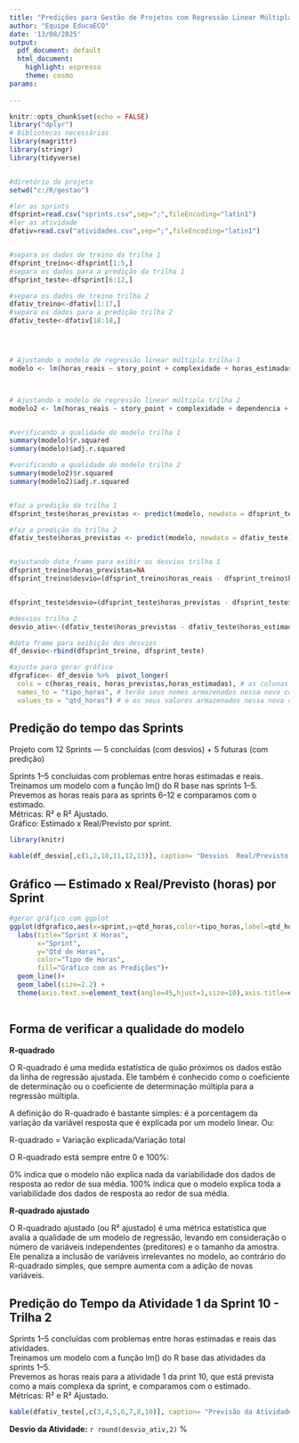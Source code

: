 ---
title: "Predições para Gestão de Projetos com Regressão Linear Múltipla em R"
author: "Equipe EducaECO"
date: '13/08/2025'
output:
  pdf_document: default
  html_document:
    highlight: espresso
    theme: cosmo
params:
  
---

```{r setup, include=TRUE, warning=FALSE, message=FALSE}
knitr::opts_chunk$set(echo = FALSE)
library("dplyr")
# Bibliotecas necessárias
library(magrittr)
library(stringr)
library(tidyverse)


#diretório do projeto
setwd("c:/R/gestao")

#ler as sprints
dfsprint=read.csv("sprints.csv",sep=";",fileEncoding="latin1")
#ler as atividade
dfativ=read.csv("atividades.csv",sep=";",fileEncoding="latin1")


#separa os dados de treino da trilha 1
dfsprint_treino<-dfsprint[1:5,]
#separa os dados para a predição da trilha 1
dfsprint_teste<-dfsprint[6:12,]

#separa os dados de treino trilha 2
dfativ_treino<-dfativ[1:17,]
#separa os dados para a predição trilha 2
dfativ_teste<-dfativ[18:18,]




# Ajustando o modelo de regressão linear múltipla trilha 1
modelo <- lm(horas_reais ~ story_point + complexidade + horas_estimadas, data = dfsprint_treino)



# Ajustando o modelo de regressão linear múltipla trilha 2
modelo2 <- lm(horas_reais ~ story_point + complexidade + dependencia + interrupcao + horas_estimadas, data = dfativ_treino)


#verificando a qualidade do modelo trilha 1
summary(modelo)$r.squared
summary(modelo)$adj.r.squared

#verificando a qualidade do modelo trilha 2
summary(modelo2)$r.squared
summary(modelo2)$adj.r.squared


#faz a predição da trilha 1
dfsprint_teste$horas_previstas <- predict(modelo, newdata = dfsprint_teste)

#faz a predição da trilha 2
dfativ_teste$horas_previstas <- predict(modelo, newdata = dfativ_teste)


#ajustando data_frame para exibir os desvios trilha 1
dfsprint_treino$horas_previstas=NA
dfsprint_treino$desvio=(dfsprint_treino$horas_reais - dfsprint_treino$horas_estimadas) / dfsprint_treino$horas_estimadas * 100.0


dfsprint_teste$desvio=(dfsprint_teste$horas_previstas - dfsprint_teste$horas_estimadas) / dfsprint_teste$horas_estimadas * 100.0

#desvios trilha 2
desvio_ativ<-(dfativ_teste$horas_previstas - dfativ_teste$horas_estimadas) / dfativ_teste$horas_estimadas * 100.0

#data frame para exibição dos desvios
df_desvio<-rbind(dfsprint_treino, dfsprint_teste)

#ajuste para gerar gráfico
dfgrafico<- df_desvio %>%  pivot_longer(
  cols = c(horas_reais, horas_previstas,horas_estimadas), # as colunas desse intervalo
  names_to = "tipo_horas", # terão seus nomes armazenados nessa nova coluna
  values_to = "qtd_horas") # e os seus valores armazenados nessa nova coluna


```

## Predição do tempo das Sprints

Projeto com 12 Sprints — 5 concluídas (com desvios) + 5 futuras (com predição)

Sprints 1–5 concluídas com problemas entre horas estimadas e reais.<br>
Treinamos um modelo com a função lm() do R base nas sprints 1–5.<br>
Prevemos as horas reais para as sprints 6–12 e comparamos com o estimado.<br>
Métricas: R² e R² Ajustado.<br>
Gráfico: Estimado x Real/Previsto por sprint.<br>


``` {r results='asis' , warning=FALSE, message=FALSE}

library(knitr)

kable(df_desvio[,c(1,2,10,11,12,13)], caption= "Desvios  Real/Previsto X Estimado (horas) por Sprint")

```

## Gráfico — Estimado x Real/Previsto (horas) por Sprint


```{r results='asis', warning=FALSE, message=FALSE}
#gerar gráfico com ggplot
ggplot(dfgrafico,aes(x=sprint,y=qtd_horas,color=tipo_horas,label=qtd_horas))+
  labs(title="Sprint X Horas",
       x="Sprint",
       y="Qtd de Horas",
       color="Tipo de Horas",
       fill="Gráfico com as Predições")+
  geom_line()+
  geom_label(size=2.2) +
  theme(axis.text.x=element_text(angle=45,hjust=1,size=10),axis.title=element_text(size=12,face="bold")) 
 
```

## Forma de verificar a qualidade do modelo
<b>R-quadrado</b>

O R-quadrado é uma medida estatística de quão próximos os dados estão da linha de regressão ajustada. Ele também é conhecido como o coeficiente de determinação ou o coeficiente de determinação múltipla para a regressão múltipla.

A definição do R-quadrado é bastante simples: é a porcentagem da variação da variável resposta que é explicada por um modelo linear. Ou:

R-quadrado = Variação explicada/Variação total

O R-quadrado está sempre entre 0 e 100%:

0% indica que o modelo não explica nada da variabilidade dos dados de resposta ao redor de sua média.
100% indica que o modelo explica toda a variabilidade dos dados de resposta ao redor de sua média.

<b>R-quadrado ajustado</b>

O R-quadrado ajustado (ou R² ajustado) é uma métrica estatística que avalia a qualidade de um modelo de regressão, levando em consideração o número de variáveis independentes (preditores) e o tamanho da amostra. Ele penaliza a inclusão de variáveis irrelevantes no modelo, ao contrário do R-quadrado simples, que sempre aumenta com a adição de novas variáveis. 


## Predição do Tempo da Atividade 1 da Sprint 10 - Trilha 2


Sprints 1–5 concluídas com problemas entre horas estimadas e reais das atividades.<br>
Treinamos um modelo com a função lm() do R base das atividades da sprints 1–5.<br>
Prevemos as horas reais para a atividade 1 da print 10, que está prevista como a mais complexa da sprint, e comparamos com o estimado.<br>
Métricas: R² e R² Ajustado.<br>


```{r results='asis' , warning=FALSE, message=FALSE}

kable(dfativ_teste[,c(3,4,5,6,7,8,10)], caption= "Previsão da Atividade 1 da Sprint 10")
```

**Desvio da Atividade:** `r round(desvio_ativ,2)` %&nbsp; &nbsp;








